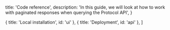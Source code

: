 
  title: 'Code reference',
  description:
    'In this guide, we will look at how to work with paginated responses when querying the Protocol API',
}

  { title: 'Local installation', id: 'ui' },
  { title: 'Deployment', id: 'api' },
]


<Reference />